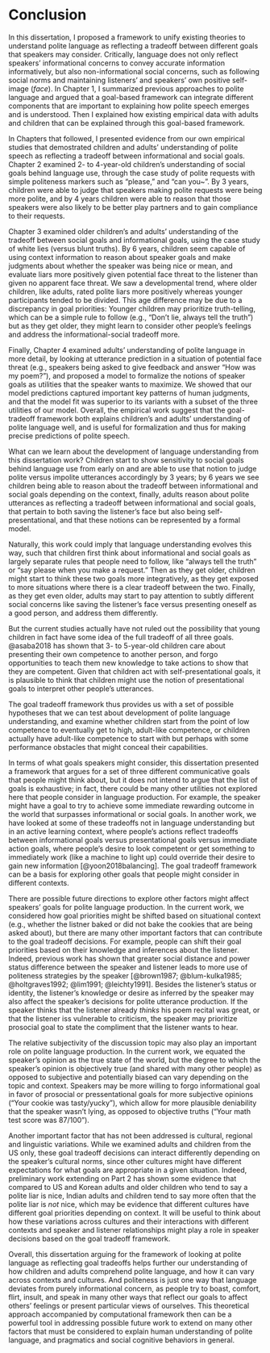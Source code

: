 # Conclusion {-#conclusion}

In this dissertation, I proposed a framework to unify existing theories to understand polite language as reflecting a tradeoff between different goals that speakers may consider. 
Critically, language does not only reflect speakers' informational concerns to convey accurate information informatively, 
but also non-informational social concerns, such as following social norms and maintaining listeners' and speakers' own positive self-image (*face*).
In Chapter 1, I summarized previous approaches to polite language and argued that a goal-based framework can integrate different components that are important to explaining how polite speech emerges and is understood. 
Then I explained how existing empirical data with adults and children that can be explained through this goal-based framework.

In Chapters that followed, I presented evidence from our own empirical studies that demostrated children and adults' understanding of polite speech as reflecting a tradeoff between informational and social goals. 
Chapter 2 examined 2- to 4-year-old children's understanding of social goals behind language use, through the case study of polite requests with simple politeness markers such as "please," and "can you~". By 3 years, children were able to judge that speakers making polite requests were being more polite, and by 4 years children were able to reason that those speakers were also likely to be better play partners and to gain compliance to their requests. 

Chapter 3 examined older children's and adults' understanding of the tradeoff between social goals and informational goals, using the case study of white lies (versus blunt truths). By 6 years, children seem capable of using context information to reason about speaker goals and make judgments about whether the speaker was being nice or mean, and evaluate liars more positively given potential face threat to the listener than given no apparent face threat. 
We saw a developmental trend, where older children, like adults, rated polite liars more positively whereas younger participants tended to be divided. 
This age difference may be due to a discrepancy in goal priorities: Younger children may prioritize truth-telling, which can be a simple rule to follow (e.g., "Don't lie, always tell the truth") but as they get older, they might learn to consider other people's feelings and address the informational-social tradeoff more.

Finally, Chapter 4 examined adults' understanding of polite language in more detail, by looking at utterance prediction in a situation of potential face threat (e.g., speakers being asked to give feedback and answer "How was my poem?"), 
and proposed a model to formalize the notions of speaker goals as utilities that the speaker wants to maximize. 
We showed that our model predictions captured important key patterns of human judgments,
and that the model fit was superior to its variants with a subset of the three utilities of our model. 
Overall, the empirical work suggest that the goal-tradeoff framework both explains children's and adults' understanding of polite language well, and is useful for formalization and thus for making precise predictions of polite speech. 

What can we learn about the development of language understanding from this dissertation work?
Children start to show sensitivity to social goals behind language use from early on and are able to use that notion to judge polite versus impolite utterances accordingly by 3 years; 
by 6 years we see children being able to reason about the tradeoff between informational and social goals depending on the context,
finally, adults reason about polite utterances as reflecting a tradeoff between informational and social goals, that pertain to both saving the listener’s face but also being self-presentational, and that these notions can be represented by a formal model.

Naturally, this work could imply that language understanding evolves this way, such that
children first think about informational and social goals as largely separate rules that people need to follow, like “always tell the truth” or “say please when you make a request.” 
Then as they get older, children might start to think these two goals more integratively, as they get exposed to more situations where there is a clear tradeoff between the two. 
Finally, as they get even older, adults may start to pay attention to subtly different social concerns like saving the listener’s face versus presenting oneself as a good person, and address them differently.

But the current studies actually have not ruled out the possibility that young children in fact have some idea of the full tradeoff of all three goals. 
@asaba2018 has shown that 3- to 5-year-old children care about presenting their own competence to another person, and forgo opportunities to teach them new knowledge to take actions to show that they are competent.
Given that children act with self-presentational goals, it is plausible to think that children might use the notion of presentational goals to interpret other people’s utterances. 

The goal tradeoff framework thus provides us with a set of possible hypotheses that we can test about development of polite language understanding, and examine whether children start from the point of low competence to eventually get to high, adult-like competence, or children actually have adult-like competence to start with but perhaps with some performance obstacles that might conceal their capabilities.

In terms of what goals speakers might consider, 
this dissertation presented a framework that argues for a set of three different communicative goals that people might think about,
but it does not intend to argue that the list of goals is exhaustive; 
in fact, there could be many other utilities not explored here that people consider in language production. 
For example, the speaker might have a goal to try to achieve some immediate rewarding outcome in the world that surpasses informational or social goals. In another work, we have looked at some of these tradeoffs not in language understanding but in an active learning context, where people’s actions reflect tradeoffs between informational goals versus presentational goals versus immediate action goals, where people’s desire to look competent or get something to immediately work (like a machine to light up) could override their desire to gain new information [@yoon2018balancing]. The goal tradeoff framework can be a basis for exploring other goals that people might consider in different contexts.

There are possible future directions to explore other factors might affect speakers’ goals for polite language production.
In the current work, we considered how goal priorities might be shifted based on situational context (e.g., whether the listner baked or did not bake the cookies that are being asked about), but there are many other important factors that can contribute to the goal tradeoff decisions.
For example, people can shift their goal priorities based on their knowledge and inferences about the listener. 
Indeed, previous work has shown that greater social distance and power status difference between the speaker and listener leads to more use of politeness strategies by the speaker [@brown1987; @blum-kulka1985; @holtgraves1992; @lim1991; @leichty1991]. 
Besides the listener's status or identity, the listener's knowledge or desire as inferred by the speaker may also affect the speaker's decisions for polite utterance production. 
If the speaker thinks that the listener already *thinks* his poem recital was great, or that the listener iss vulnerable to criticism, the speaker may prioritize prosocial goal to state the compliment that the listener wants to hear. 

The relative subjectivity of the discussion topic may also play an important role on polite language production. 
In the current work, we equated the speaker's opinion as the true state of the world, 
but the degree to which the speaker's opinion is objectively true (and shared with many other people) as opposed to subjective and potentially biased can vary depending on the topic and context.
Speakers may be more willing to forgo informational goal in favor of prosocial or pressentational goals for more subjective opinions ("Your cookie was tasty/yucky"), which allow for more plausible deniability that the speaker wasn't lying, as opposed to objective truths ("Your math test score was 87/100").

Another important factor that has not been addressed is cultural, regional and linguistic variations. 
While we examined adults and children from the US only, these goal tradeoff decisions can interact differently depending on the speaker’s cultural norms, since other cultures might have different expectations for what goals are appropriate in a given situation. 
Indeed, preliminary work extending on Part 2 has shown some evidence that compared to US and Korean adults and older children who tend to say a polite liar is nice, Indian adults and children tend to say more often that the polite liar is *not* nice, which may be evidence that different cultures have different goal priorities depending on  context. 
It will be useful to think about how these variations across cultures and their interactions with different contexts and speaker and listener relationships might play a role in speaker decisions based on the goal tradeoff framework. 

Overall, this dissertation arguing for the framework of looking at polite language as reflecting goal tradeoffs helps further our understanding of how children and adults comprehend polite language, and how it can vary across contexts and cultures.
And politeness is just one way that language deviates from purely informational concern, as people try to boast, comfort, flirt, insult, and speak in many other ways that reflect our goals to affect others’ feelings or present particular views of ourselves. 
This theoretical approach accompanied by computational framework then can be a powerful tool in addressing possible future work to extend on many other factors that must be considered to explain human understanding of polite language, and pragmatics and social cognitive behaviors in general.

